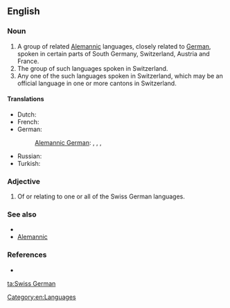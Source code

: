 ==English==

===Noun===
{{en-noun|sg=[[Swiss]] [[German]]}}

# A group of related [[Alemannic]] languages, closely related to [[German]], spoken in certain parts of South Germany, Switzerland, Austria and France.
# The group of such languages spoken in Switzerland.
# Any one of the such languages spoken in Switzerland, which may be an official language in one or more cantons in Switzerland.

====Translations====
{{trans-top|Alemannic}}
* Dutch: {{t|nl|Zwitserduits|n}}
* French: {{t|fr|allemand de Suisse|m}}
* German: {{t|de|Schweizerdeutsch|n}}
*: [[Alemannic German]]: {{tø|gsw|Schweizerdeutsch|n}}, {{tø|gsw|Schwiizertüütsch|n}}, {{tø|gsw|Schwizertitsch|n}}, {{tø|gsw|Schwyzerdütsch|n}}
{{trans-mid}}
* Russian: {{t|ru|швейцарский немецкий|m|tr=švejcárskij neméckij|sc=Cyrl}}
* Turkish: {{t|tr|İsviçre Almancası}}
{{trans-bottom}}

===Adjective===
{{en-adj}}

# Of or relating to one or all of the Swiss German languages.

===See also===
* {{pedialite|Swiss German}}
* [[Alemannic]]

===References===
* {{ethnologue|code=gsw}}

[[Category:en:Languages]]

[[ta:Swiss German]]